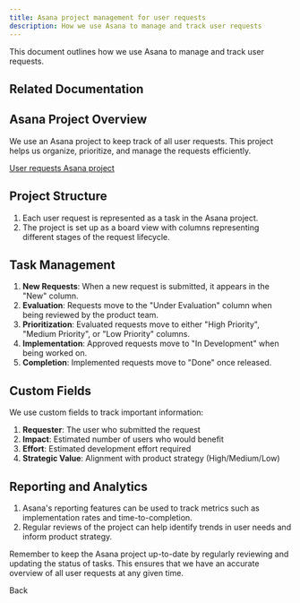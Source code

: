 ```yaml
---
title: Asana project management for user requests
description: How we use Asana to manage and track user requests
---
```

This document outlines how we use Asana to manage and track user requests.


## Related Documentation

<LinkCard title="Asana Guide" href="/tools/asana/" description="Learn how we use Asana for task and project management." />

## Asana Project Overview

We use an Asana project to keep track of all user requests. This project helps us organize, prioritize, and manage the requests efficiently.

[User requests Asana project](https://app.asana.com/0/your-project-id/list)

## Project Structure

1. Each user request is represented as a task in the Asana project.
2. The project is set up as a board view with columns representing different stages of the request lifecycle.

## Task Management

1. **New Requests**: When a new request is submitted, it appears in the "New" column.
2. **Evaluation**: Requests move to the "Under Evaluation" column when being reviewed by the product team.
3. **Prioritization**: Evaluated requests move to either "High Priority", "Medium Priority", or "Low Priority" columns.
4. **Implementation**: Approved requests move to "In Development" when being worked on.
5. **Completion**: Implemented requests move to "Done" once released.

## Custom Fields

We use custom fields to track important information:

1. **Requester**: The user who submitted the request
2. **Impact**: Estimated number of users who would benefit
3. **Effort**: Estimated development effort required
4. **Strategic Value**: Alignment with product strategy (High/Medium/Low)

## Reporting and Analytics

1. Asana's reporting features can be used to track metrics such as implementation rates and time-to-completion.
2. Regular reviews of the project can help identify trends in user needs and inform product strategy.

Remember to keep the Asana project up-to-date by regularly reviewing and updating the status of tasks. This ensures that we have an accurate overview of all user requests at any given time.

<LinkButton href="/sop/user-request-management/handling-process/">Back</LinkButton>

